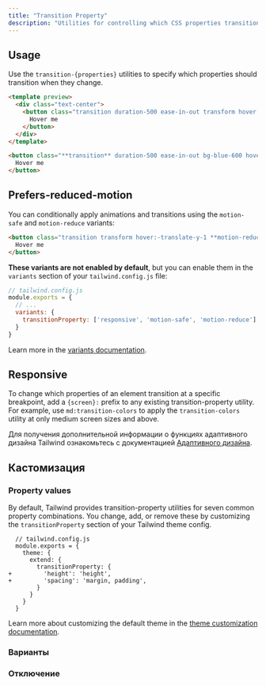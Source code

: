 ```yaml
---
title: "Transition Property"
description: "Utilities for controlling which CSS properties transition."
---
```




## Usage

Use the `transition-{properties}` utilities to specify which properties should transition when they change.

```html lightBlue
<template preview>
  <div class="text-center">
    <button class="transition duration-500 ease-in-out transform hover:-translate-y-1 hover:scale-110 bg-blue-600 hover:bg-red-600 text-white font-semibold py-3 px-6 rounded-md">
      Hover me
    </button>
  </div>
</template>

<button class="**transition** duration-500 ease-in-out bg-blue-600 hover:bg-red-600 transform hover:-translate-y-1 hover:scale-110 ...">
  Hover me
</button>
```

## Prefers-reduced-motion

You can conditionally apply animations and transitions using the `motion-safe` and `motion-reduce` variants:

```html
<button class="transition transform hover:-translate-y-1 **motion-reduce:transition-none motion-reduce:transform-none** ...">
  Hover me
</button>
```

**These variants are not enabled by default**, but you can enable them in the `variants` section of your `tailwind.config.js` file:

```js
// tailwind.config.js
module.exports = {
  // ...
  variants: {
    transitionProperty: ['responsive', 'motion-safe', 'motion-reduce']
  }
}
```

Learn more in the [variants documentation](/docs/hover-focus-and-other-states#motion-safe-v1-6-0).

## Responsive

To change which properties of an element transition at a specific breakpoint, add a `{screen}:` prefix to any existing transition-property utility. For example, use `md:transition-colors` to apply the `transition-colors` utility at only medium screen sizes and above.

Для получения дополнительной информации о функциях адаптивного дизайна Tailwind ознакомьтесь с документацией [Адаптивного дизайна](/docs/responsive-design).

## Кастомизация

### Property values

By default, Tailwind provides transition-property utilities for seven common property combinations. You change, add, or remove these by customizing the `transitionProperty` section of your Tailwind theme config.

```diff-js
  // tailwind.config.js
  module.exports = {
    theme: {
      extend: {
        transitionProperty: {
+         'height': 'height',
+         'spacing': 'margin, padding',
        }
      }
    }
  }
```

Learn more about customizing the default theme in the [theme customization documentation](/docs/theme#customizing-the-default-theme).

### Варианты

<Variants plugin="transitionProperty" name="transition-property" />

### Отключение

<Disabling plugin="transitionProperty" name="transition-property" />
